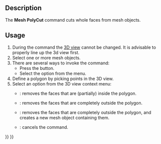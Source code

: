 <languages/>

{{Docnav
|[[Mesh_Difference|Difference]]
|[[Mesh_PolyTrim|PolyTrim]]
|[[Mesh_Workbench|Mesh]]
|IconL=Mesh_Difference.svg
|IconR=Mesh_PolyTrim.svg
|IconC=Workbench_Mesh.svg
}}

{{GuiCommand
|Name=Mesh PolyCut
|MenuLocation=Meshes → Cutting → Cut mesh
|Workbenches=[[Mesh_Workbench|Mesh]]
|SeeAlso=[[Mesh_PolyTrim|Mesh PolyTrim]], [[Mesh_TrimByPlane|Mesh TrimByPlane]]
}}

==Description==

The '''Mesh PolyCut''' command cuts whole faces from mesh objects.

==Usage==

# During the command the [[3D_view|3D view]] cannot be changed. It is advisable to properly line up the 3d view first.
# Select one or more mesh objects.
# There are several ways to invoke the command:
#* Press the {{Button|[[Image:Mesh_PolyCut.svg|16px]] [[Mesh_PolyCut|Cut mesh]]}} button.
#* Select the {{MenuCommand|Meshes → Cutting → [[Image:Mesh_PolyCut.svg|16px]] Cut mesh}} option from the menu.
# Define a polygon by picking points in the 3D view.
# Select an option from the 3D view context menu:
#* {{MenuCommand|Inner}}: removes the faces that are (partially) inside the polygon.
#* {{MenuCommand|Outer}}: removes the faces that are completely outside the polygon.
#* {{MenuCommand|Split}}: removes the faces that are completely outside the polygon, and creates a new mesh object containing them.
#* {{MenuCommand|Cancel}}: cancels the command.


{{Docnav
|[[Mesh_Difference|Difference]]
|[[Mesh_PolyTrim|PolyTrim]]
|[[Mesh_Workbench|Mesh]]
|IconL=Mesh_Difference.svg
|IconR=Mesh_PolyTrim.svg
|IconC=Workbench_Mesh.svg
}}

{{Mesh Tools navi{{#translation:}}}}
{{Userdocnavi{{#translation:}}}}
{{clear}}